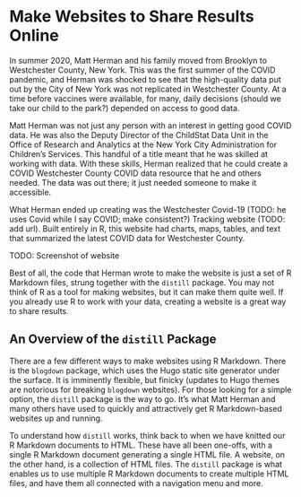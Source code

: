 # Make Websites to Share Results Online {#websites-chapter} 

In summer 2020, Matt Herman and his family moved from Brooklyn to Westchester County, New York. This was the first summer of the COVID pandemic, and Herman was shocked to see that the high-quality data put out by the City of New York was not replicated in Westchester County. At a time before vaccines were available, for many, daily decisions (should we take our child to the park?) depended on access to good data. 

Matt Herman was not just any person with an interest in getting good COVID data. He was also the Deputy Director of the ChildStat Data Unit in the Office of Research and Analytics at the New York City Administration for Children’s Services. This handful of a title meant that he was skilled at working with data. With these skills, Herman realized that he could create a COVID Westchester County COVID data resource that he and others needed. The data was out there; it just needed someone to make it accessible.

What Herman ended up creating was the Westchester Covid-19 (TODO: he uses Covid while I say COVID; make consistent?) Tracking website (TODO: add url). Built entirely in R, this website had charts, maps, tables, and text that summarized the latest COVID data for Westchester County. 

TODO: Screenshot of website

Best of all, the code that Herman wrote to make the website is just a set of R Markdown files, strung together with the `distill` package. You may not think of R as a tool for making websites, but it can make them quite well. If you already use R to work with your data, creating a website is a great way to share results.

## An Overview of the `distill` Package

There are a few different ways to make websites using R Markdown. There is the `blogdown` package, which uses the Hugo static site generator under the surface. It is imminently flexible, but finicky (updates to Hugo themes are notorious for breaking `blogdown` websites). For those looking for a simple option, the `distill` package is the way to go. It's what Matt Herman and many others have used to quickly and attractively get R Markdown-based websites up and running.

To understand how `distill` works, think back to when we have knitted our R Markdown documents to HTML. These have all been one-offs, with a single R Markdown document generating a single HTML file. A website, on the other hand, is a collection of HTML files. The `distill` package is what enables us to use multiple R Markdown documents to create multiple HTML files, and have them all connected with a navigation menu and more.

